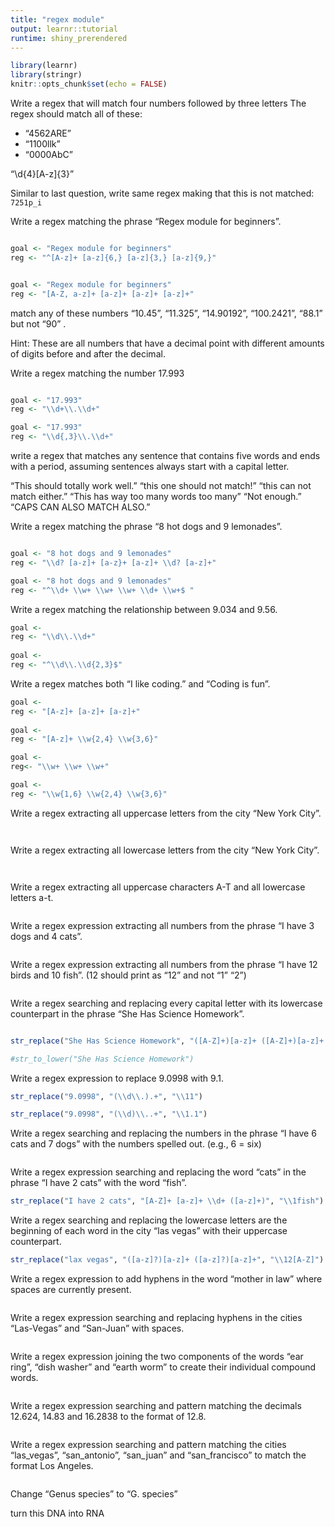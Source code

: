 ```yaml
---
title: "regex module"
output: learnr::tutorial
runtime: shiny_prerendered
---
```


```r
library(learnr)
library(stringr)
knitr::opts_chunk$set(echo = FALSE)
```

Write a regex that will match four numbers followed by three letters The regex should match all of these:

+ "4562ARE"
+ "1100llk"
+ "0000AbC"

"\\d{4}[A-z]{3}"


Similar to last question, write same regex making that this is not matched: `7251p_i`




Write a regex matching the phrase "Regex module for beginners".

```r

```

```r


goal <- "Regex module for beginners"
reg <- "^[A-z]+ [a-z]{6,} [a-z]{3,} [a-z]{9,}"


goal <- "Regex module for beginners"
reg <- "[A-Z, a-z]+ [a-z]+ [a-z]+ [a-z]+"


```




match any of these numbers "10.45", "11.325", "14.90192", "100.2421", "88.1" but not "90" .

Hint: These are all numbers that have a decimal point with different amounts of digits before and after the decimal.

Write a regex matching the number 17.993

```r

```

```r

goal <- "17.993"
reg <- "\\d+\\.\\d+"

goal <- "17.993"
reg <- "\\d{,3}\\.\\d+"

```


write a regex that matches any sentence that contains five words and ends with a period, assuming sentences always start with a capital letter.




"This should totally work well."
"this one should not match!"
"this can not match either."
"This has way too many words too many"
"Not enough."
"CAPS CAN ALSO MATCH ALSO."

Write a regex matching the phrase "8 hot dogs and 9 lemonades".

```r

```

```r
goal <- "8 hot dogs and 9 lemonades"
reg <- "\\d? [a-z]+ [a-z}+ [a-z]+ \\d? [a-z]+"

goal <- "8 hot dogs and 9 lemonades"
reg <- "^\\d+ \\w+ \\w+ \\w+ \\d+ \\w+$ "
```

Write a regex matching the relationship between 9.034 and 9.56.

```r
goal <- 
reg <- "\\d\\.\\d+"
  
goal <-
reg <- "^\\d\\.\\d{2,3}$"
```


Write a regex matches both "I like coding." and "Coding is fun".

```r
goal <-
reg <- "[A-z]+ [a-z]+ [a-z]+"
  
goal <-
reg <- "[A-z]+ \\w{2,4} \\w{3,6}"

goal <-
reg<- "\\w+ \\w+ \\w+"

goal <- 
reg <- "\\w{1,6} \\w{2,4} \\w{3,6}"
```

Write a regex extracting all uppercase letters from the city "New York City".

```r


```

```r


```

Write a regex  extracting all lowercase letters from the city "New York City".

```r

```

```r

```
Write a regex extracting all uppercase characters A-T and all lowercase letters a-t.

```r

```

Write a regex expression extracting all numbers from the phrase "I have 3 dogs and 4 cats".

```r

```

Write a regex expression extracting all numbers from the phrase "I have 12 birds and 10 fish". (12 should print as "12" and not "1" "2")

```r

```


Write a regex searching and replacing every capital letter with its lowercase counterpart in the phrase "She Has Science Homework".

```r

```

```r
str_replace("She Has Science Homework", "([A-Z]+)[a-z]+ ([A-Z]+)[a-z]+ ([A-Z]+)[a-z]+ ([A-Z]+)[a-z]+", "\\[A-Z][a-z]")

#str_to_lower("She Has Science Homework")

```


Write a regex expression to replace 9.0998 with 9.1.

```r
str_replace("9.0998", "(\\d\\.).+", "\\11")

str_replace("9.0998", "(\\d)\\..+", "\\1.1")
```

Write a regex  searching and replacing the numbers in the phrase "I have 6 cats and 7 dogs" with the numbers spelled out. (e.g., 6 = six)

```r

```

Write a regex expression searching and replacing the word "cats" in the phrase "I have 2 cats" with the word "fish".

```r
str_replace("I have 2 cats", "[A-Z]+ [a-z]+ \\d+ ([a-z]+)", "\\1fish")
```


Write a regex searching and replacing the lowercase letters are the beginning of each word in the city "las vegas" with their uppercase counterpart.

```r
str_replace("lax vegas", "([a-z]?)[a-z]+ ([a-z]?)[a-z]+", "\\12[A-Z]")
```

Write a regex expression to add hyphens in the word "mother in law" where spaces are currently present.

```r

```

Write a regex expression searching and replacing hyphens in the cities "Las-Vegas" and "San-Juan" with spaces. 

```r

```

Write a regex expression joining the two components of the words "ear ring", "dish washer" and "earth worm" to create their individual compound words.

```r

```

Write a regex expression searching and pattern matching the decimals 12.624, 14.83 and 16.2838 to the format of 12.8.

```r

```

Write a regex expression searching and pattern matching the cities "las_vegas", "san_antonio", "san_juan" and "san_francisco" to match the format Los Angeles. 

```r

```



Change "Genus species" to "G. species"



turn this DNA into RNA 





